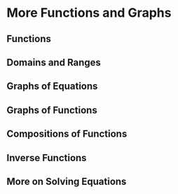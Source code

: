 # More Functions and Graphs

## Functions

## Domains and Ranges

## Graphs of Equations

## Graphs of Functions

## Compositions of Functions

## Inverse Functions

## More on Solving Equations








